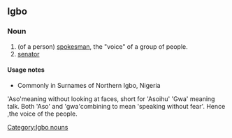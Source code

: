 ==Igbo==

===Noun===
{{head|ig|nouns}}

# (of a person) [[spokesman]], the "voice" of a group of people.
# [[senator]]

====Usage notes====
* Commonly in Surnames of Northern Igbo, Nigeria

'Aso'meaning without looking at faces, short for 'Asoihu'
'Gwa' meaning talk.
Both 'Aso' and 'gwa'combining to mean 'speaking without fear'.
Hence ,the voice of the people.

[[Category:Igbo nouns]]